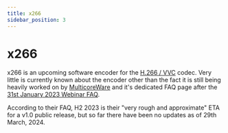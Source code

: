 ```yaml
---
title: x266
sidebar_position: 3
---
```


# x266

x266 is an upcoming software encoder for the [H.266 / VVC](/docs/video/VVC) codec. Very little is currently known about the encoder other than the fact it is still being heavily worked on by [MulticoreWare](https://multicorewareinc.com)
and it's dedicated FAQ page after the [31st January 2023 Webinar FAQ](https://multicorewareinc.com/faq-webinar/x266-faq.html).

According to their FAQ, H2 2023 is their "very rough and approximate" ETA for a v1.0 public release, but so far there have been no updates as of 29th March, 2024.


